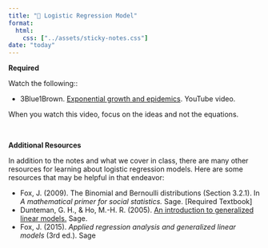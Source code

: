 ```yaml
---
title: "📖 Logistic Regression Model"
format:
  html:
    css: ["../assets/sticky-notes.css"]
date: "today"
---
```



**Required**

Watch the following::

- 
3Blue1Brown. [Exponential growth and epidemics](https://www.youtube.com/watch?v=Kas0tIxDvrg). YouTube video.

When you watch this video, focus on the ideas and not the equations.

<br />


**Additional Resources**

In addition to the notes and what we cover in class, there are many other resources for learning about logistic regression models. Here are some resources that may be helpful in that endeavor:

- Fox, J. (2009). The Binomial and Bernoulli distributions (Section 3.2.1). In *A mathematical primer for social statistics.* Sage. [Required Textbook]
- Dunteman, G. H., &amp; Ho, M.-H. R. (2005). [An introduction to generalized linear models.](https://primo.lib.umn.edu/permalink/f/11uk8fo/UMN_ALMA51699489010001701) Sage.
- Fox, J. (2015). *Applied regression analysis and generalized linear models* (3rd ed.). Sage



